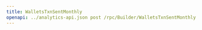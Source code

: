 ---
title: WalletsTxnSentMonthly
openapi: ../analytics-api.json post /rpc/Builder/WalletsTxnSentMonthly
---
